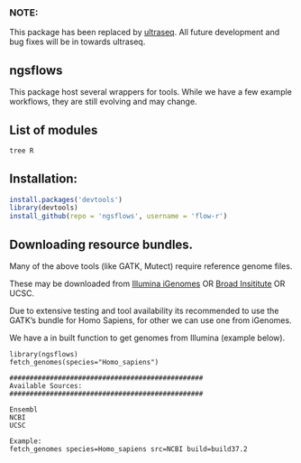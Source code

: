 
### NOTE:
This package has been replaced by [ultraseq](https://github.com/flow-r/ultraseq). All future development and bug fixes will be in towards ultraseq.

ngsflows
----------------------------------------------------

This package host several wrappers for tools. While we have a few example workflows, they are still evolving and may change.



## List of modules


```bash
tree R

```



## Installation:

```r
install.packages('devtools')
library(devtools)
install_github(repo = 'ngsflows', username = 'flow-r')
```


## Downloading resource bundles.

Many of the above tools (like GATK, Mutect) require reference genome files. 

These may be downloaded from [Illumina iGenomes](https://support.illumina.com/sequencing/sequencing_software/igenome.html) OR [Broad Insititute](https://www.broadinstitute.org/gatk/guide/article.php?id=1215) OR UCSC.

Due to extensive testing and tool availability its recommended to use the GATK's bundle for Homo Sapiens, for other we can use one from iGenomes.

We have a in built function to get genomes from Illumina (example below).


```
library(ngsflows)
fetch_genomes(species="Homo_sapiens")

################################################
Available Sources:
################################################

Ensembl
NCBI
UCSC

Example:
fetch_genomes species=Homo_sapiens src=NCBI build=build37.2

```



